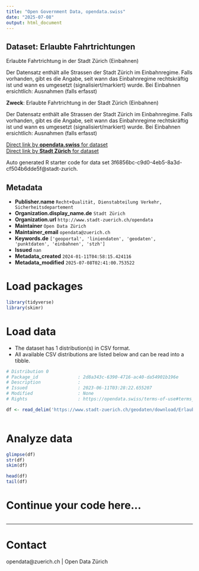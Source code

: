 ```yaml
---
title: "Open Government Data, opendata.swiss"
date: "2025-07-08"
output: html_document
---
```


## Dataset: Erlaubte Fahrtrichtungen

Erlaubte Fahrtrichtung in der Stadt Zürich (Einbahnen)

Der Datensatz enthält alle Strassen der Stadt Zürich im Einbahnregime. Falls vorhanden, gibt es die Angabe, seit wann das Einbahnregime rechtskräftig ist und wann es umgesetzt (signalisiert/markiert) wurde.
Bei Einbahnen ersichtlich: Ausnahmen (falls erfasst)

**Zweck**: Erlaubte Fahrtrichtung in der Stadt Zürich (Einbahnen)

Der Datensatz enthält alle Strassen der Stadt Zürich im Einbahnregime. Falls vorhanden, gibt es die Angabe, seit wann das Einbahnregime rechtskräftig ist und wann es umgesetzt (signalisiert/markiert) wurde.
Bei Einbahnen ersichtlich: Ausnahmen (falls erfasst)

[Direct link by **opendata.swiss** for dataset](https://opendata.swiss/de/dataset/erlaubte-fahrtrichtungen)<br>
[Direct link by **Stadt Zürich** for dataset](https://data.stadt-zuerich.ch/dataset/geo_erlaubte_fahrtrichtungen)

Auto generated R starter code for data set 3f6856bc-c9d0-4eb5-8a3d-cf504b6dde5f@stadt-zurich.

## Metadata

- **Publisher.name** `Recht+Qualität, Dienstabteilung Verkehr, Sicherheitsdepartement`
- **Organization.display_name.de** `Stadt Zürich`
- **Organization.url** `http://www.stadt-zuerich.ch/opendata`
- **Maintainer** `Open Data Zürich`
- **Maintainer_email** `opendata@zuerich.ch`
- **Keywords.de** `['geoportal', 'liniendaten', 'geodaten', 'punktdaten', 'einbahnen', 'stzh']`
- **Issued** `nan`
- **Metadata_created** `2024-01-11T04:58:15.424116`
- **Metadata_modified** `2025-07-08T02:41:00.753522`


# Load packages

```r

library(tidyverse)
library(skimr)

```

# Load data

-   The dataset has 1 distribution(s) in CSV format.
-   All available CSV distributions are listed below and can be read into a tibble.

```r

# Distribution 0
# Package_id               : 2d8a343c-6390-4716-ac40-da54901b196e
# Description              : 
# Issued                   : 2023-06-11T03:28:22.655207
# Modified                 : None
# Rights                   : https://opendata.swiss/terms-of-use#terms_open

df <- read_delim('https://www.stadt-zuerich.ch/geodaten/download/Erlaubte_Fahrtrichtungen?format=10008')



```

# Analyze data

```r

glimpse(df)
str(df)
skim(df)

head(df)
tail(df)

```

# Continue your code here...

```r

```

------------------------------------------------------------------------

# Contact

opendata@zuerich.ch | Open Data Zürich
